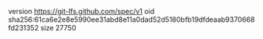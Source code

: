 version https://git-lfs.github.com/spec/v1
oid sha256:61ca6e2e8e5990ee31abd8e11a0dad52d5180bfb19dfdeaab9370668fd231352
size 27750
